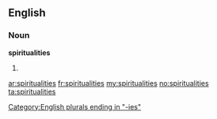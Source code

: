 ==English==

===Noun===
'''spiritualities'''

# {{plural of|[[spirituality]]}}

[[Category:English plurals ending in "-ies"]]

[[ar:spiritualities]]
[[fr:spiritualities]]
[[my:spiritualities]]
[[no:spiritualities]]
[[ta:spiritualities]]